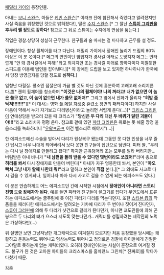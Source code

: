[[패밀리 가이]]의 등장인물. 

아내는 [[보니 스완슨]], 아들은 [[케빈 스완슨]][* 이라크 전에 참전해서 죽었다고 알려졌지만 사실 죽음을 위장했던 것으로 밝혀졌다!], 딸은 [[수지 스완슨]].[* 그 잘난 '''[[스튜이 그리핀]]을 후두려 팰 정도로 강하다!''' 참고로 그 뒤로 스튜이는 수지에게 연심을 품는다.]

직업은 경찰.상당히 성실히 근무한다. 친구들과 술 마시는 걸 마다하고 근무를 설 정도.

장애인이다. 항상 휠체어를 타고 다닌다. 패밀리 가이에서 장애인 놀리기 드립의 80% 이상은 이 분 몫이다.[* 메그의 연인이던 범법자가 경사길 아래로 도망치자 메그는 안타깝게 "안 돼 경사길에서 피해!"라고 외치지만 조는 경사길 아래로 향하자마자 미칠듯한 스피드를 이용해 범인을 잡아낸다.][* 이 장애인 드립을 보고 있자면 하나하나가 한국에서 당장 방영금지를 당할 정도로 '''심하다.''']

엄청난 다혈질. 평소엔 점잖은데 가끔 별 것도 아닌 것에 흥분하여 고래고래 소리지른다.[http://www.youtube.com/watch?v=HQQf6x7uY3c #][* 괜히 휠체어를 청소하며 '''"이것은 나의 휠체어야! 나의 꺼라고! 내가 없으면 이 놈은 쓸모 없고, 이 놈이 없으면 내가 쓸모 없어져!"''' 그리고 옆에서 전화가 울리자 '''"히밤 좀 닥쳐!!!!!!!"'''][* 이 대사는 영화 [[풀 메탈 자켓]]중 훈련소 장면의 패러디이다]  하지만 사실 마음이 약해서 누가 자기보고 다리병신이라고 놀리면 서럽게 운다(...)[* [[크리스 그리핀]]이 연애상담을 받으러 갔을 때 크리스가 '''"당신은 두 다리 대신 두 바퀴가 달린 괴물이야!!!"'''라고 소리치자 펑펑 운다. 참고로 곁에 있던 [[피터 그리핀]]은 위로는 못 해줄 망정 울음소리를 녹화하더니 "[[우왕ㅋ굳ㅋ]] 이건 벨소리로 해야지"(...)]

한 에피소드에선 수술을 받아서 다리가 원상복구 됐는데 그동안 못 다한 인생을 너무 즐긴 답시고 너무 나대게 되어버려서 보다 못한 친구들이 집단으로 덤빈다. 피터 왈, "우리는 다시 널 장애자로 만들려고 왔다!" 하지만 근육덩어리 조는 모두를 발라 버리지만... 버림받은 아내 바니가 '''"내 남편을 돌려 받을 수 있다면 몇번이라도 쏘겠어!"'''라며 총으로 '''허리를 쏴서''' 다시 장애자로 만들어 버린다[* 아내가 자꾸 엉뚱한데 쏴서, 본인이 '''"아오 빡쳐 그냥 내가 할께 나한테 줘!"'''라고 말하고 본인이 '''직접''' 쏜다.][* 그 외에도 사고로 다시 걸을 수 있게되나, 일어나자 마자 다시 사고로 걸을 수 없게 되는 에피소드도 있다.]

이 분은 안습하게도 어느 에피소드던 간에 시작한 시점에서 '''장애인이 아니라면 스토리 진행 도중 장애자가 된다.''' 예를 들면 피터와 친구들이 물고기를 잡다가 무인도에서 표류하는 에피소드에서는 굶주림에 못 이긴 피터가 다리를 먹는다던지. 또한 [[스티븐 킹]]의 작품들을 패러디한 에피소드에서는 달려오는 기차에 다리가 두 번이나 짓이겨 진다던가, [[스튜이 그리핀]]에 의해 두 다리가 샷건으로 걸레가 된다던가, 아니면 교도관들에 의해 곤봉으로 두 다리의 뼈가 으스러 지도록 맞는다던가.. 캐릭터를 성립하려는 제작진의 노력은 가상하다만(...)

위 설명만 보면 그냥저냥한 개그캐릭으로 여겨질지 모르지만 처음 등장했을 당시에는 쾌활하고 운동능력도 뛰어나고 혐상능력도 뛰어나고 정의로운 경찰에 아이들에게 친절한 그야말로 못하는게 없는 캐릭터였다. 오히려 장애인이라는 사실이 훈장으로 여겨질 정도. 불구가 된 것은 고아원 아이들의 크리스마스를 훔치련느 그린치[* 진짜로]를 막다가 다쳤기 때문.

[[각주]]
